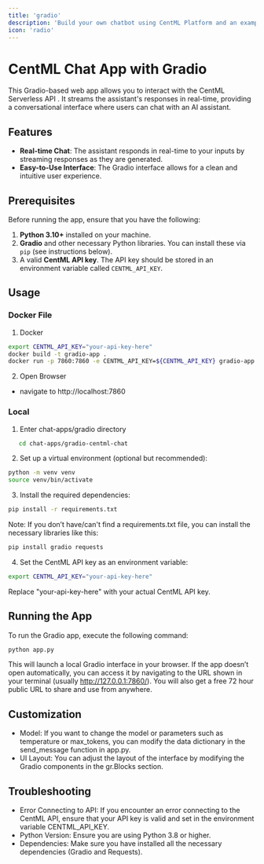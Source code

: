 ```yaml
---
title: 'gradio'
description: 'Build your own chatbot using CentML Platform and an example from Codex'
icon: 'radio'
---
```


# CentML Chat App with Gradio

This Gradio-based web app allows you to interact with the CentML Serverless API . It streams the assistant's responses in real-time, providing a conversational interface where users can chat with an AI assistant.

## Features

- **Real-time Chat**: The assistant responds in real-time to your inputs by streaming responses as they are generated.
- **Easy-to-Use Interface**: The Gradio interface allows for a clean and intuitive user experience.

## Prerequisites

Before running the app, ensure that you have the following:

1. **Python 3.10+** installed on your machine.
2. **Gradio** and other necessary Python libraries. You can install these via `pip` (see instructions below).
3. A valid **CentML API key**. The API key should be stored in an environment variable called `CENTML_API_KEY`.

## Usage
### Docker File

1. Docker
```bash
export CENTML_API_KEY="your-api-key-here"
docker build -t gradio-app .   
docker run -p 7860:7860 -e CENTML_API_KEY=${CENTML_API_KEY} gradio-app
```

2. Open Browser
- navigate to 
http://localhost:7860

### Local
1. Enter chat-apps/gradio directory

```bash
   cd chat-apps/gradio-centml-chat
```

2.	Set up a virtual environment (optional but recommended):
```bash
python -m venv venv
source venv/bin/activate 
```

3.	Install the required dependencies:
```bash
pip install -r requirements.txt
```
Note: If you don’t have/can't find a requirements.txt file, you can install the necessary libraries like this:
```bash
pip install gradio requests
```

4.	Set the CentML API key as an environment variable:
```bash
export CENTML_API_KEY="your-api-key-here"
```
Replace "your-api-key-here" with your actual CentML API key.

## Running the App

To run the Gradio app, execute the following command:
```bash
python app.py
```
This will launch a local Gradio interface in your browser. If the app doesn’t open automatically, you can access it by navigating to the URL shown in your terminal (usually http://127.0.0.1:7860/). You will also get a free 72 hour public URL to share and use from anywhere. 



## Customization

- Model: If you want to change the model or parameters such as temperature or max_tokens, you can modify the data dictionary in the send_message function in app.py.
- UI Layout: You can adjust the layout of the interface by modifying the Gradio components in the gr.Blocks section.

## Troubleshooting

- Error Connecting to API: If you encounter an error connecting to the CentML API, ensure that your API key is valid and set in the environment variable CENTML_API_KEY.
- Python Version: Ensure you are using Python 3.8 or higher.
- Dependencies: Make sure you have installed all the necessary dependencies (Gradio and Requests).

